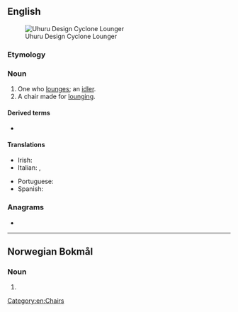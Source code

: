 ==English==
[[File:Uhuru Design Cyclone Lounger.png|thumb|Uhuru Design Cyclone Lounger]]

===Etymology===
{{suffix|en|lounge|er}}

===Noun===
{{en-noun}}

# One who [[lounge]]s; an [[idler]].
# A chair made for [[lounge|lounging]].
#: {{coordinate terms|en|recliner|lazyboy|barcalounger}}

====Derived terms====
* {{l|en|barcalounger}}

====Translations====
{{trans-top|chair}}
* Irish: {{t|ga|bruachaire|m}}
* Italian: {{t|it|lettino da spiaggia|m}}, {{t|it|lettino|m}}
{{trans-mid}}
* Portuguese: {{t|pt|espreguiçadeira|f}}
* Spanish: {{t+|es|tumbona|f}}
{{trans-bottom}}

===Anagrams===
* {{anagrams|en|a=eglnoru|regulon}}

[[Category:en:Chairs]]

----

==Norwegian Bokmål==

===Noun===
{{head|nb|noun form|g=m}}

# {{inflection of|nb|lounge||indef|p}}